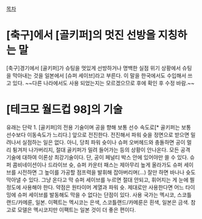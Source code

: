[[목차]]
= [축구]에서 [골키퍼]의 멋진 선방을 지칭하는 말 =

{{{#!html
<iframe width="640" height="390" src="//www.youtube.com/embed/mPeX3NRffIk" frameborder="0" allowfullscreen></iframe>
}}}

[축구]경기에서 [골키퍼]가 슈팅을 멋있게 선방하거나 명백한 실점 위기 상황에서 슈팅을 막아내는 것을 일본에서 [슈퍼 세이브]라고 부른다. 이 말을 한국에서도 수입해서 쓰고 있다. ~~다른 나라에서도 사용 되었는지는 모르겠으므로 후에 확인 후 수정 바람.~~

= [테크모 월드컵 98]의 기술 =
유래는 단락 1. [골키퍼]의 전용 기술이며 공을 향해 보통 선수 속도로[* 골키퍼는 보통 선수보다 이동속도가 느리다.] 앞으로 전진한다. 전진해서 파워 슛을 정면으로 받으면 밀려나서 실점하는 일은 없다. 아니, 당최 파워 슛이나 슈퍼 오버헤드와 충돌하면 공이 멀리 튕겨저 나가버리지, 절대 골키퍼가 밀려 들어가는 등의 상황이 안나온다. 모든 공격 기술에 대하여 이론상 최강기술이다. 단, 공이 페널티 박스 안에 있어야만 쓸 수 있다. 슈퍼 콤비네이션이나 드라이브 슛, 슈퍼 카운터 패스는 제아무리 높게 올라가도 슈퍼 세이브를 시전하면 그 높이를 가공할 점프력을 발휘해 잡아버리며(...) 잘만 하면 바나나 슛도 막아낼 수 있다. 그냥 온다고 막 슈퍼 세이브를 누르면 절대 안되고, 휘어지는 게 눈에 띌 정도에 사용해야 한다. 약점은 원타이머 계열과 파워 슛. 제대로만 사용한다면 어느 타이밍에 슈퍼 세이브를 발동해도 막을 수 없다는 단점이 있다. 사용 국가는 멕시코, 스코틀랜드/카메룬, 일본. 이펙트는 멕시코는 은색, 스코틀랜드/카메룬은 흰색, 일본은 금색. 참고로 모델은 멕시코지만 이팩트는 일본 것이 더 좋은 편이다.

